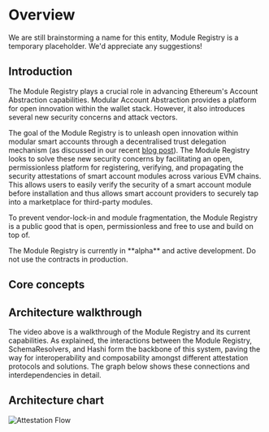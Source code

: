 # Overview

<Note title="FYI">
	We are still brainstorming a name for this entity, Module Registry is a temporary placeholder. We'd appreciate any
	suggestions!
</Note>

## Introduction

The Module Registry plays a crucial role in advancing Ethereum's Account Abstraction capabilities. Modular Account Abstraction provides a platform for open innovation within the wallet stack. However, it also introduces several new security concerns and attack vectors.

The goal of the Module Registry is to unleash open innovation within modular smart accounts through a decentralised trust delegation mechanism (as discussed in our recent [blog post](https://mirror.xyz/konradkopp.eth/7Q3TrMFgx2VbZRKa7UEaisIMjimpMABiqGYo00T9egA)). The Module Registry looks to solve these new security concerns by facilitating an open, permissionless platform for registering, verifying, and propagating the security attestations of smart account modules across various EVM chains. This allows users to easily verify the security of a smart account module before installation and thus allows smart account providers to securely tap into a marketplace for third-party modules.

To prevent vendor-lock-in and module fragmentation, the Module Registry is a public good that is open, permissionless and free to use and build on top of.

<Note title="FYI">
	The Module Registry is currently in **alpha** and active development. Do not use the contracts in production.
</Note>

## Core concepts

<RegistryConceptsList />

## Architecture walkthrough

<EmbeddedVideo
	url="https://www.loom.com/embed/f1daa7a8ce42432e94ffc89bf5394c81?sid=6588141e-5b27-44e4-8a5c-e5951d3a2cd4"
	title="Registry walkthrough"
/>

The video above is a walkthrough of the Module Registry and its current capabilities. As explained, the interactions between the Module Registry, SchemaResolvers, and Hashi form the backbone of this system, paving the way for interoperability and composability amongst different attestation protocols and solutions. The graph below shows these connections and interdependencies in detail.

## Architecture chart

<Fence className="bg-gray-100">![Attestation Flow](/images/docs/introduction/complete-flow.svg)</Fence>
